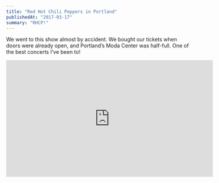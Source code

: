 ```yaml
---
title: "Red Hot Chili Peppers in Portland"
publishedAt: "2017-03-17"
summary: "RHCP!"
---
```


We went to this show almost by accident. We bought our tickets when doors were already open, and Portland’s Moda Center was half-full. One of the best concerts I’ve been to!

<iframe width="560" height="315" src="https://www.youtube.com/embed/ALI08HHUZXQ" frameborder="0" allow="accelerometer; autoplay; encrypted-media; gyroscope; picture-in-picture" allowfullscreen></iframe>
